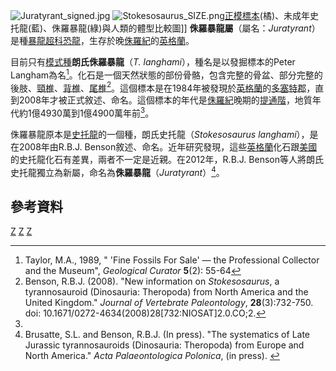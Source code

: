 {{Automatic Taxobox
| taxon = Juratyrant
| status = fossil
| fossil_range = [[侏儸紀|侏儸紀]]晚期{{fossilrange|149}}
| image = Stokesosaurus langhami remains 01.png
| image_caption = 侏羅暴龍的已發現化石部位
| authority = Brusatte & Benson
| type_species = '''朗氏侏羅暴龍<br />''Juratyrant langhami'''''
| type_species_authority = Benson, 2008
}}
[[File:Juratyrant_signed.jpg|thumb]] 
[[File:Stokesosaurus_SIZE.png|thumb]][[正模標本|正模標本]](橘)、未成年史托龍(藍)、侏羅暴龍(綠)與人類的體型比較圖]]
'''侏羅暴龍屬'''（屬名：''Juratyrant''）是種[[暴龍超科|暴龍超科]][[恐龍|恐龍]]，生存於晚[[侏羅紀|侏羅紀]]的[[英格蘭|英格蘭]]。

目前只有[[模式種|模式種]]'''朗氏侏羅暴龍'''（''T. langhami''），種名是以發掘標本的Peter Langham為名<ref>Taylor, M.A., 1989, " 'Fine Fossils For Sale' — the Professional Collector and the Museum", ''Geological Curator'' '''5'''(2): 55-64</ref>。化石是一個天然狀態的部份骨骼，包含完整的骨盆、部分完整的後肢、[[頸椎|頸椎]]、[[背椎|背椎]]、[[尾椎|尾椎]]<ref name="benson2008">Benson, R.B.J. (2008). "New information on ''Stokesosaurus'', a tyrannosauroid (Dinosauria: Theropoda) from North America and the United Kingdom." ''Journal of Vertebrate Paleontology'', '''28'''(3):732-750. doi: 10.1671/0272-4634(2008)28[732:NIOSAT]2.0.CO;2.</ref>。這個標本是在1984年被發現於[[英格蘭|英格蘭]]的[[多塞特郡|多塞特郡]]，直到2008年才被正式敘述、命名。這個標本的年代是[[侏羅紀|侏羅紀]]晚期的[[提通階|提通階]]，地質年代約1億4930萬到1億4900萬年前<ref name="benson2008"/>。

侏羅暴龍原本是[[史托龍|史托龍]]的一個種，朗氏史托龍（''Stokesosaurus langhami''），是在2008年由R.B.J. Benson敘述、命名。近年研究發現，這些[[英格蘭|英格蘭]]化石跟[[美國|美國]]的史托龍化石有差異，兩者不一定是近親。在2012年，R.B.J. Benson等人將朗氏史托龍獨立為新屬，命名為'''侏羅暴龍'''（''Juratyrant''）<ref name=brusatte&benson2012>Brusatte, S.L. and Benson, R.B.J. (In press). "The systematics of Late Jurassic tyrannosauroids (Dinosauria: Theropoda) from Europe and North America." ''Acta Palaeontologica Polonica'', (in press). {{doi|10.4202/app.2011.0141}}</ref>。

==參考資料==
{{reflist}}
{{獸腳亞目|C.}}
{{Taxonbar|from=Q2701043}}

[[Category:歐洲恐龍|Z]]
[[Category:侏羅紀恐龍|Z]]
[[Category:暴龍超科|Z]]


{{dinosaur-stub}}